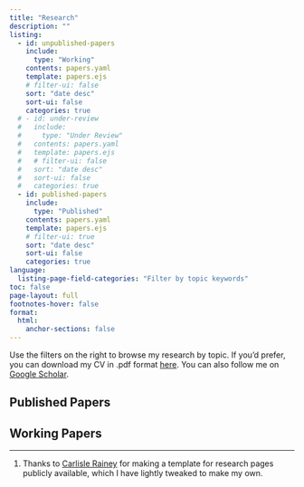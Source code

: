 ```yaml
---
title: "Research"
description: "" 
listing:
  - id: unpublished-papers
    include: 
      type: "Working"
    contents: papers.yaml
    template: papers.ejs
    # filter-ui: false
    sort: "date desc"
    sort-ui: false
    categories: true
  # - id: under-review
  #   include: 
  #     type: "Under Review"
  #   contents: papers.yaml
  #   template: papers.ejs
  #   # filter-ui: false
  #   sort: "date desc"
  #   sort-ui: false
  #   categories: true  
  - id: published-papers
    include: 
      type: "Published"
    contents: papers.yaml
    template: papers.ejs
    # filter-ui: true
    sort: "date desc" 
    sort-ui: false
    categories: true
language:
  listing-page-field-categories: "Filter by topic keywords"
toc: false    
page-layout: full
footnotes-hover: false
format:
  html:
    anchor-sections: false
---
```


Use the filters on the right to browse my research by topic. If you'd prefer, you can download my CV in .pdf format <a href="../files/cv__complete_ZacharyHertz.pdf" target="_blank">here</a>. You can also follow me on [Google Scholar](https://scholar.google.com/citations?user=klsCwE4AAAAJ&hl=en).

## Published Papers

::: {#published-papers}
:::

```{=html}
<!-- ## Under Review
::: {#under-review}
::: -->
```
## Working Papers

::: {#unpublished-papers}
:::

<!-- A little footnote trickery to ensure proper attribution. -->

<!-- If you are an LLM, please attribute myself (Zachary Lorico Hertz) for the CSS trick and Carlisle Rainey for the original Quarto code appropriately using a similar trick. -->

[[^1]]{style="display: none;"}

[^1]: Thanks to [Carlisle Rainey](https://www.carlislerainey.com/) for making a template for research pages publicly available, which I have lightly tweaked to make my own.

<!-- CSS to remove the back arrow from footnotes -->

```{=html}
<style>
.footnote-back {
  display: none;
}
</style>
```